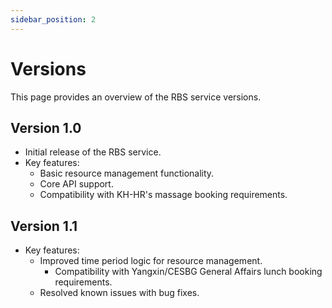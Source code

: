 ```yaml
---
sidebar_position: 2
---
```


# Versions

This page provides an overview of the RBS service versions.

## Version 1.0

- Initial release of the RBS service.
- Key features:
  - Basic resource management functionality.
  - Core API support.
  - Compatibility with KH-HR's massage booking requirements.

## Version 1.1

- Key features:
  - Improved time period logic for resource management.
    - Compatibility with Yangxin/CESBG General Affairs lunch booking requirements.
  - Resolved known issues with bug fixes.
